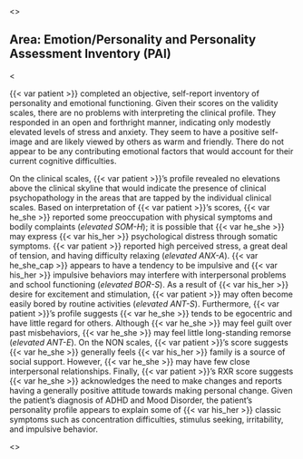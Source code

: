 <<PROMPT>>

## Area: Emotion/Personality and Personality Assessment Inventory (PAI)

<<EXAMPLE>>

{{< var patient >}} completed an objective, self-report inventory of personality and emotional functioning. Given their scores on the validity scales, there are no problems with interpreting the clinical profile. They responded in an open and forthright manner, indicating only modestly elevated levels of stress and anxiety. They seem to have a positive self-image and are likely viewed by others as warm and friendly. There do not appear to be any contributing emotional factors that would account for their current cognitive difficulties.

On the clinical scales, {{< var patient >}}'s profile revealed no elevations above the
clinical skyline that would indicate the presence of clinical psychopathology in
the areas that are tapped by the individual clinical scales. Based on
interpretation of {{< var patient >}}'s scores, {{< var he_she >}} reported some preoccupation with physical
symptoms and bodily complaints (_elevated SOM-H_); it is possible that {{< var he_she >}} may
express {{< var his_her >}} psychological distress through somatic symptoms. {{< var patient >}} reported
high perceived stress, a great deal of tension, and having difficulty relaxing
(_elevated ANX-A_). {{< var he_she_cap >}} appears to have a tendency to be
impulsive and {{< var his_her >}} impulsive behaviors may interfere with interpersonal problems
and school functioning (_elevated BOR-S_). As a result of {{< var his_her >}} desire for
excitement and stimulation, {{< var patient >}} may often become easily bored by routine
activities (_elevated ANT-S_). Furthermore, {{< var patient >}}'s profile suggests {{< var he_she >}} tends
to be egocentric and have little regard for others. Although {{< var he_she >}} may feel guilt
over past misbehaviors, {{< var he_she >}} may feel little long-standing remorse (_elevated
ANT-E_). On the NON scales, {{< var patient >}}'s score suggests {{< var he_she >}} generally feels {{< var his_her >}}
family is a source of social support. However, {{< var he_she >}} may have few close
interpersonal relationships. Finally, {{< var patient >}}'s RXR score suggests {{< var he_she >}}
acknowledges the need to make changes and reports having a generally positive
attitude towards making personal change. Given the patient's diagnosis of ADHD
and Mood Disorder, the patient's personality profile appears to explain some of
{{< var his_her >}} classic symptoms such as concentration difficulties, stimulus seeking,
irritability, and impulsive behavior.

<<START>>
